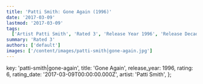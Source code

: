 ```yaml
---
title: 'Patti Smith: Gone Again (1996)'
date: '2017-03-09'
lastmod: '2017-03-09'
tags:
  ['Artist Patti Smith', 'Rated 3', 'Release Year 1996', 'Release Decade 1990']
summary: 'Rated 3'
authors: ['default']
images: ['/content/images/patti-smith|gone-again.jpg']
---
```


  key: 'patti-smith|gone-again',
  title: 'Gone Again',
  release_year: 1996,
  rating: 6,
  rating_date: '2017-03-09T00:00:00.000Z',
  artist: 'Patti Smith',
};

<MusicRating data={data} />
